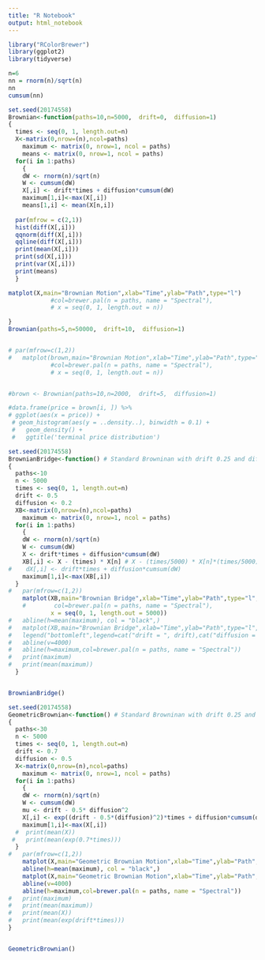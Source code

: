 ```yaml
---
title: "R Notebook"
output: html_notebook
---
```


```r
library("RColorBrewer")
library(ggplot2)
library(tidyverse)
```

```r
n=6
nn = rnorm(n)/sqrt(n)
nn
cumsum(nn)
```



```r
set.seed(20174558)
Brownian<-function(paths=10,n=5000,  drift=0,  diffusion=1) 
{
  times <- seq(0, 1, length.out=n)
  X<-matrix(0,nrow=(n),ncol=paths)
	maximum <- matrix(0, nrow=1, ncol = paths)
	means <- matrix(0, nrow=1, ncol = paths)	
  for(i in 1:paths)
    {
    dW <- rnorm(n)/sqrt(n)
    W <- cumsum(dW)
    X[,i] <- drift*times + diffusion*cumsum(dW)
    maximum[1,i]<-max(X[,i])
    means[1,i] <- mean(X[n,i])
  
  par(mfrow = c(2,1))
  hist(diff(X[,i]))
  qqnorm(diff(X[,i]))
  qqline(diff(X[,i]))
  print(mean(X[,i]))
  print(sd(X[,i]))
  print(var(X[,i]))
  print(means)
  }

matplot(X,main="Brownian Motion",xlab="Time",ylab="Path",type="l")
	        #col=brewer.pal(n = paths, name = "Spectral"),
	        # x = seq(0, 1, length.out = n))

}
Brownian(paths=5,n=50000,  drift=10,  diffusion=1)


# par(mfrow=c(1,2))
#	matplot(brown,main="Brownian Motion",xlab="Time",ylab="Path",type="l")
	        #col=brewer.pal(n = paths, name = "Spectral"),
	        # x = seq(0, 1, length.out = n))


#brown <- Brownian(paths=10,n=2000,  drift=5,  diffusion=1)

#data.frame(price = brown[i, ]) %>%
# ggplot(aes(x = price)) +
 # geom_histogram(aes(y = ..density..), binwidth = 0.1) +
 #   geom_density() + 
 #   ggtitle('terminal price distribution')

```


```r
set.seed(20174558)
BrownianBridge<-function() # Standard Browninan with drift 0.25 and diffusion 0.5
{
  paths<-10
  n <- 5000
  times <- seq(0, 1, length.out=n)
  drift <- 0.5
  diffusion <- 0.2
  XB<-matrix(0,nrow=(n),ncol=paths)
	maximum <- matrix(0, nrow=1, ncol = paths)
  for(i in 1:paths)
    {
    dW <- rnorm(n)/sqrt(n)
    W <- cumsum(dW)
    X <- drift*times + diffusion*cumsum(dW)
    XB[,i] <- X - (times) * X[n] # X - (times/5000) * X[n]*(times/5000)/(1-times/5000) goes back to brownian motion
#    dX[,i] <- drift*times + diffusion*cumsum(dW)
    maximum[1,i]<-max(XB[,i])
  }
#	par(mfrow=c(1,2))
	matplot(XB,main="Brownian Bridge",xlab="Time",ylab="Path",type="l",
	#        col=brewer.pal(n = paths, name = "Spectral"), 
	        x = seq(0, 1, length.out = 5000))
#	abline(h=mean(maximum), col = "black",)
#	matplot(XB,main="Brownian Bridge",xlab="Time",ylab="Path",type="l",col=brewer.pal(n = paths, name = "Spectral"))
#	legend("bottomleft",legend=cat("drift = ", drift),cat("diffusion = ", diffusion)) 
#	abline(v=4000)
#	abline(h=maximum,col=brewer.pal(n = paths, name = "Spectral"))
#	print(maximum)
#	print(mean(maximum))
  }


BrownianBridge()

```


```r
set.seed(20174558)
GeometricBrownian<-function() # Standard Browninan with drift 0.25 and diffusion 0.5
{
  paths<-30
  n <- 5000
  times <- seq(0, 1, length.out=n)
  drift <- 0.7
  diffusion <- 0.5
  X<-matrix(0,nrow=(n),ncol=paths)
	maximum <- matrix(0, nrow=1, ncol = paths)
  for(i in 1:paths)
    {
    dW <- rnorm(n)/sqrt(n)
    W <- cumsum(dW)
    mu <- drift - 0.5* diffusion^2
    X[,i] <- exp((drift - 0.5*(diffusion)^2)*times + diffusion*cumsum(dW))
    maximum[1,i]<-max(X[,i])
  #  print(mean(X))
 #   print(mean(exp(0.7*times)))
  }
#	par(mfrow=c(1,2))
	matplot(X,main="Geometric Brownian Motion",xlab="Time",ylab="Path",type="l",col=brewer.pal(n = paths, name = "Spectral"))
	abline(h=mean(maximum), col = "black",)
	matplot(X,main="Geometric Brownian Motion",xlab="Time",ylab="Path",type="l",col=brewer.pal(n = paths, name = "Spectral"))
	abline(v=4000)
	abline(h=maximum,col=brewer.pal(n = paths, name = "Spectral"))
#	print(maximum)
#	print(mean(maximum))
#	print(mean(X))
#	print(mean(exp(drift*times)))
}


GeometricBrownian()

```